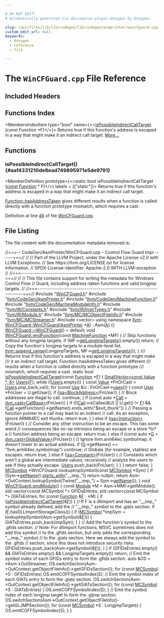 ```yaml
---

# DO NOT EDIT!
# Automatically generated via docusaurus-plugin-doxygen by Doxygen.

slug: /api/files/lib/lib/codegen/lib/codegen/asmprinter/wincfguard-cpp
custom_edit_url: null
keywords:
  - doxygen
  - reference
  - file

---
```





# The `WinCFGuard.cpp` File Reference

<DoxygenPage pluginConfig={pluginConfig}>



## Included Headers

<IncludesList>
<IncludesListItem
  filePath="WinCFGuard.h"
  permalink="/docs/api/files/lib/lib/codegen/lib/codegen/asmprinter/wincfguard-h"
  isLocal="true" />
<IncludesListItem
  filePath="llvm/CodeGen/AsmPrinter.h"
  permalink="/docs/api/files/include/include/llvm/include/llvm/codegen/asmprinter-h"
  isLocal="true" />
<IncludesListItem
  filePath="llvm/CodeGen/MachineFunction.h"
  permalink="/docs/api/files/include/include/llvm/include/llvm/codegen/machinefunction-h"
  isLocal="true" />
<IncludesListItem
  filePath="llvm/CodeGen/MachineModuleInfo.h"
  permalink="/docs/api/files/include/include/llvm/include/llvm/codegen/machinemoduleinfo-h"
  isLocal="true" />
<IncludesListItem
  filePath="llvm/IR/Constants.h"
  permalink="/docs/api/files/include/include/llvm/include/llvm/ir/constants-h"
  isLocal="true" />
<IncludesListItem
  filePath="llvm/IR/InstrTypes.h"
  permalink="/docs/api/files/include/include/llvm/include/llvm/ir/instrtypes-h"
  isLocal="true" />
<IncludesListItem
  filePath="llvm/IR/Module.h"
  permalink="/docs/api/files/include/include/llvm/include/llvm/ir/module-h"
  isLocal="true" />
<IncludesListItem
  filePath="llvm/MC/MCObjectFileInfo.h"
  permalink="/docs/api/files/include/include/llvm/include/llvm/mc/mcobjectfileinfo-h"
  isLocal="true" />
<IncludesListItem
  filePath="llvm/MC/MCStreamer.h"
  permalink="/docs/api/files/include/include/llvm/include/llvm/mc/mcstreamer-h"
  isLocal="true" />
<IncludesListItem
  filePath="vector"
  permalink=""
  isLocal="false" />
</IncludesList>

## Functions Index

<MembersIndex>

<MembersIndexItem
  type="bool"
  name={<><a href="#aaf4331210de8ead749895971e5de9791">isPossibleIndirectCallTarget</a> (const Function &#42;F)</>}>
Returns true if this function&#39;s address is escaped in a way that might make it an indirect call target. <a href="#aaf4331210de8ead749895971e5de9791">More...</a>
</MembersIndexItem>

</MembersIndex>


<SectionDefinition>

## Functions

### isPossibleIndirectCallTarget() {#aaf4331210de8ead749895971e5de9791}

<MemberDefinition
  prototype={<>static bool isPossibleIndirectCallTarget (<a href="/docs/api/files/lib/lib/target/lib/target/aarch64/aarch64promoteconstant-cpp/#a90f8350fecae261c25be85d38b451bff">const</a> <a href="/docs/api/classes/llvm/function">Function</a> &#42; F)</>}
  labels = {["static"]}>
Returns true if this function&#39;s address is escaped in a way that might make it an indirect call target.

<a href="/docs/api/classes/llvm/function/#a1b87b14bb6dd4f14bb42c73d2085673e">Function::hasAddressTaken</a> gives different results when a function is called directly with a function prototype mismatch, which requires a cast.

Definition at line <a href="#l00046">46</a> of file <a href="/docs/api/files/lib/lib/codegen/lib/codegen/asmprinter/wincfguard-cpp">WinCFGuard.cpp</a>.
</MemberDefinition>

</SectionDefinition>

## File Listing

The file content with the documentation metadata removed is:

<ProgramListing>

<Link id="l00001" /><CodeLine lineNumber="1"><Highlight kind="comment">//===-- CodeGen/AsmPrinter/WinCFGuard.cpp - Control Flow Guard Impl ------===//</Highlight><Highlight kind="normal"></Highlight></CodeLine>
<Link id="l00002" /><CodeLine lineNumber="2"><Highlight kind="normal"></Highlight><Highlight kind="comment">//</Highlight><Highlight kind="normal"></Highlight></CodeLine>
<Link id="l00003" /><CodeLine lineNumber="3"><Highlight kind="normal"></Highlight><Highlight kind="comment">// Part of the LLVM Project, under the Apache License v2.0 with LLVM Exceptions.</Highlight><Highlight kind="normal"></Highlight></CodeLine>
<Link id="l00004" /><CodeLine lineNumber="4"><Highlight kind="normal"></Highlight><Highlight kind="comment">// See https://llvm.org/LICENSE.txt for license information.</Highlight><Highlight kind="normal"></Highlight></CodeLine>
<Link id="l00005" /><CodeLine lineNumber="5"><Highlight kind="normal"></Highlight><Highlight kind="comment">// SPDX-License-Identifier: Apache-2.0 WITH LLVM-exception</Highlight><Highlight kind="normal"></Highlight></CodeLine>
<Link id="l00006" /><CodeLine lineNumber="6"><Highlight kind="normal"></Highlight><Highlight kind="comment">//</Highlight><Highlight kind="normal"></Highlight></CodeLine>
<Link id="l00007" /><CodeLine lineNumber="7"><Highlight kind="normal"></Highlight><Highlight kind="comment">//===----------------------------------------------------------------------===//</Highlight><Highlight kind="normal"></Highlight></CodeLine>
<Link id="l00008" /><CodeLine lineNumber="8"><Highlight kind="normal"></Highlight><Highlight kind="comment">//</Highlight><Highlight kind="normal"></Highlight></CodeLine>
<Link id="l00009" /><CodeLine lineNumber="9"><Highlight kind="normal"></Highlight><Highlight kind="comment">// This file contains support for writing the metadata for Windows Control Flow</Highlight><Highlight kind="normal"></Highlight></CodeLine>
<Link id="l00010" /><CodeLine lineNumber="10"><Highlight kind="normal"></Highlight><Highlight kind="comment">// Guard, including address-taken functions and valid longjmp targets.</Highlight><Highlight kind="normal"></Highlight></CodeLine>
<Link id="l00011" /><CodeLine lineNumber="11"><Highlight kind="normal"></Highlight><Highlight kind="comment">//</Highlight><Highlight kind="normal"></Highlight></CodeLine>
<Link id="l00012" /><CodeLine lineNumber="12"><Highlight kind="normal"></Highlight><Highlight kind="comment">//===----------------------------------------------------------------------===//</Highlight><Highlight kind="normal"></Highlight></CodeLine>
<Link id="l00013" /><CodeLine lineNumber="13"><Highlight kind="normal"></Highlight></CodeLine>
<Link id="l00014" /><CodeLine lineNumber="14"><Highlight kind="normal"></Highlight><Highlight kind="preprocessor">#include &quot;<a href="/docs/api/files/lib/lib/codegen/lib/codegen/asmprinter/wincfguard-h">WinCFGuard.h</a>&quot;</Highlight><Highlight kind="normal"></Highlight></CodeLine>
<Link id="l00015" /><CodeLine lineNumber="15"><Highlight kind="normal"></Highlight><Highlight kind="preprocessor">#include &quot;<a href="/docs/api/files/include/include/llvm/include/llvm/codegen/asmprinter-h">llvm/CodeGen/AsmPrinter.h</a>&quot;</Highlight><Highlight kind="normal"></Highlight></CodeLine>
<Link id="l00016" /><CodeLine lineNumber="16"><Highlight kind="normal"></Highlight><Highlight kind="preprocessor">#include &quot;<a href="/docs/api/files/include/include/llvm/include/llvm/codegen/machinefunction-h">llvm/CodeGen/MachineFunction.h</a>&quot;</Highlight><Highlight kind="normal"></Highlight></CodeLine>
<Link id="l00017" /><CodeLine lineNumber="17"><Highlight kind="normal"></Highlight><Highlight kind="preprocessor">#include &quot;<a href="/docs/api/files/include/include/llvm/include/llvm/codegen/machinemoduleinfo-h">llvm/CodeGen/MachineModuleInfo.h</a>&quot;</Highlight><Highlight kind="normal"></Highlight></CodeLine>
<Link id="l00018" /><CodeLine lineNumber="18"><Highlight kind="normal"></Highlight><Highlight kind="preprocessor">#include &quot;<a href="/docs/api/files/include/include/llvm/include/llvm/ir/constants-h">llvm/IR/Constants.h</a>&quot;</Highlight><Highlight kind="normal"></Highlight></CodeLine>
<Link id="l00019" /><CodeLine lineNumber="19"><Highlight kind="normal"></Highlight><Highlight kind="preprocessor">#include &quot;<a href="/docs/api/files/include/include/llvm/include/llvm/ir/instrtypes-h">llvm/IR/InstrTypes.h</a>&quot;</Highlight><Highlight kind="normal"></Highlight></CodeLine>
<Link id="l00020" /><CodeLine lineNumber="20"><Highlight kind="normal"></Highlight><Highlight kind="preprocessor">#include &quot;<a href="/docs/api/files/include/include/llvm/include/llvm/ir/module-h">llvm/IR/Module.h</a>&quot;</Highlight><Highlight kind="normal"></Highlight></CodeLine>
<Link id="l00021" /><CodeLine lineNumber="21"><Highlight kind="normal"></Highlight><Highlight kind="preprocessor">#include &quot;<a href="/docs/api/files/include/include/llvm/include/llvm/mc/mcobjectfileinfo-h">llvm/MC/MCObjectFileInfo.h</a>&quot;</Highlight><Highlight kind="normal"></Highlight></CodeLine>
<Link id="l00022" /><CodeLine lineNumber="22"><Highlight kind="normal"></Highlight><Highlight kind="preprocessor">#include &quot;<a href="/docs/api/files/include/include/llvm/include/llvm/mc/mcstreamer-h">llvm/MC/MCStreamer.h</a>&quot;</Highlight><Highlight kind="normal"></Highlight></CodeLine>
<Link id="l00023" /><CodeLine lineNumber="23"><Highlight kind="normal"></Highlight></CodeLine>
<Link id="l00024" /><CodeLine lineNumber="24"><Highlight kind="normal"></Highlight><Highlight kind="preprocessor">#include &lt;vector&gt;</Highlight><Highlight kind="normal"></Highlight></CodeLine>
<Link id="l00025" /><CodeLine lineNumber="25"><Highlight kind="normal"></Highlight></CodeLine>
<Link id="l00026" /><CodeLine lineNumber="26"><Highlight kind="normal"></Highlight><Highlight kind="keyword">using namespace </Highlight><Highlight kind="normal"><a href="/docs/api/namespaces/llvm">llvm</a>;</Highlight></CodeLine>
<Link id="l00027" /><CodeLine lineNumber="27"><Highlight kind="normal"></Highlight></CodeLine>
<Link id="l00028" /><CodeLine lineNumber="28" lineLink="/docs/api/classes/llvm/wincfguard/#a09d0b47e336ca75d0919ad4463ceb553"><Highlight kind="normal"><a href="/docs/api/classes/llvm/wincfguard/#a09d0b47e336ca75d0919ad4463ceb553">WinCFGuard::WinCFGuard</a>(<a href="/docs/api/classes/llvm/asmprinter">AsmPrinter</a> &#42;<a href="/docs/api/files/lib/lib/ir/builtingcs-cpp/#a2e38c85003a042421cde1647632d0b72">A</a>) : Asm(<a href="/docs/api/files/lib/lib/ir/builtingcs-cpp/#a2e38c85003a042421cde1647632d0b72">A</a>) &#123;&#125;</Highlight></CodeLine>
<Link id="l00029" /><CodeLine lineNumber="29"><Highlight kind="normal"></Highlight></CodeLine>
<Link id="l00030" /><CodeLine lineNumber="30"><Highlight kind="normal"><a href="/docs/api/classes/llvm/wincfguard/#ad98438e11c66be4ae18b8f5c2cd159b9">WinCFGuard::~WinCFGuard</a>() = </Highlight><Highlight kind="keywordflow">default</Highlight><Highlight kind="normal">;</Highlight></CodeLine>
<Link id="l00031" /><CodeLine lineNumber="31"><Highlight kind="normal"></Highlight></CodeLine>
<Link id="l00032" /><CodeLine lineNumber="32" lineLink="/docs/api/classes/llvm/wincfguard/#ac44f251bf25dc7412804917d12ff2cdf"><Highlight kind="normal"></Highlight><Highlight kind="keywordtype">void</Highlight><Highlight kind="normal"> <a href="/docs/api/classes/llvm/wincfguard/#ac44f251bf25dc7412804917d12ff2cdf">WinCFGuard::endFunction</a>(</Highlight><Highlight kind="keyword">const</Highlight><Highlight kind="normal"> <a href="/docs/api/classes/llvm/machinefunction">MachineFunction</a> &#42;MF) &#123;</Highlight></CodeLine>
<Link id="l00033" /><CodeLine lineNumber="33"><Highlight kind="normal"></Highlight></CodeLine>
<Link id="l00034" /><CodeLine lineNumber="34"><Highlight kind="normal">  </Highlight><Highlight kind="comment">// Skip functions without any longjmp targets.</Highlight><Highlight kind="normal"></Highlight></CodeLine>
<Link id="l00035" /><CodeLine lineNumber="35"><Highlight kind="normal">  </Highlight><Highlight kind="keywordflow">if</Highlight><Highlight kind="normal"> (MF-&gt;<a href="/docs/api/classes/llvm/machinefunction/#aa3ec107b1f5caf6f3d790d36f2808305">getLongjmpTargets</a>().empty())</Highlight></CodeLine>
<Link id="l00036" /><CodeLine lineNumber="36"><Highlight kind="normal">    </Highlight><Highlight kind="keywordflow">return</Highlight><Highlight kind="normal">;</Highlight></CodeLine>
<Link id="l00037" /><CodeLine lineNumber="37"><Highlight kind="normal"></Highlight></CodeLine>
<Link id="l00038" /><CodeLine lineNumber="38"><Highlight kind="normal">  </Highlight><Highlight kind="comment">// Copy the function&#39;s longjmp targets to a module-level list.</Highlight><Highlight kind="normal"></Highlight></CodeLine>
<Link id="l00039" /><CodeLine lineNumber="39"><Highlight kind="normal">  <a href="/docs/api/namespaces/llvm/#a39d3d23a084c4544ee5903203db10e8a">llvm::append&#95;range</a>(LongjmpTargets, MF-&gt;<a href="/docs/api/classes/llvm/machinefunction/#aa3ec107b1f5caf6f3d790d36f2808305">getLongjmpTargets</a>());</Highlight></CodeLine>
<Link id="l00040" /><CodeLine lineNumber="40"><Highlight kind="normal">&#125;</Highlight></CodeLine>
<Link id="l00041" /><CodeLine lineNumber="41"><Highlight kind="normal"></Highlight><Highlight kind="comment"></Highlight></CodeLine>
<Link id="l00042" /><CodeLine lineNumber="42"><Highlight kind="comment">/// Returns true if this function&#39;s address is escaped in a way that might make</Highlight></CodeLine>
<Link id="l00043" /><CodeLine lineNumber="43"><Highlight kind="comment">/// it an indirect call target. Function::hasAddressTaken gives different</Highlight></CodeLine>
<Link id="l00044" /><CodeLine lineNumber="44"><Highlight kind="comment">/// results when a function is called directly with a function prototype</Highlight></CodeLine>
<Link id="l00045" /><CodeLine lineNumber="45"><Highlight kind="comment">/// mismatch, which requires a cast.</Highlight><Highlight kind="normal"></Highlight></CodeLine>
<Link id="l00046" /><CodeLine lineNumber="46" lineLink="#aaf4331210de8ead749895971e5de9791"><Highlight kind="normal"></Highlight><Highlight kind="keyword">static</Highlight><Highlight kind="normal"> </Highlight><Highlight kind="keywordtype">bool</Highlight><Highlight kind="normal"> <a href="#aaf4331210de8ead749895971e5de9791">isPossibleIndirectCallTarget</a>(</Highlight><Highlight kind="keyword">const</Highlight><Highlight kind="normal"> <a href="/docs/api/classes/llvm/function">Function</a> &#42;<a href="/docs/api/files/lib/lib/support/md5-cpp/#a96d73bbd7af15cb1fc38c3f4a3bd82e9">F</a>) &#123;</Highlight></CodeLine>
<Link id="l00047" /><CodeLine lineNumber="47"><Highlight kind="normal">  <a href="/docs/api/classes/llvm/smallvector">SmallVector&lt;const Value &#42;, 4&gt;</a> <a href="/docs/api/files/lib/lib/analysis/ivusers-cpp/#a4e5b9edb51eec9dbca592075eb64dfcb">Users</a>&#123;<a href="/docs/api/files/lib/lib/support/md5-cpp/#a96d73bbd7af15cb1fc38c3f4a3bd82e9">F</a>&#125;;</Highlight></CodeLine>
<Link id="l00048" /><CodeLine lineNumber="48"><Highlight kind="normal">  </Highlight><Highlight kind="keywordflow">while</Highlight><Highlight kind="normal"> (!<a href="/docs/api/files/lib/lib/analysis/ivusers-cpp/#a4e5b9edb51eec9dbca592075eb64dfcb">Users</a>.empty()) &#123;</Highlight></CodeLine>
<Link id="l00049" /><CodeLine lineNumber="49"><Highlight kind="normal">    </Highlight><Highlight kind="keyword">const</Highlight><Highlight kind="normal"> <a href="/docs/api/classes/llvm/value">Value</a> &#42;FnOrCast = <a href="/docs/api/files/lib/lib/analysis/ivusers-cpp/#a4e5b9edb51eec9dbca592075eb64dfcb">Users</a>.pop&#95;back&#95;val();</Highlight></CodeLine>
<Link id="l00050" /><CodeLine lineNumber="50"><Highlight kind="normal">    </Highlight><Highlight kind="keywordflow">for</Highlight><Highlight kind="normal"> (</Highlight><Highlight kind="keyword">const</Highlight><Highlight kind="normal"> <a href="/docs/api/classes/llvm/use">Use</a> &amp;U : FnOrCast-&gt;<a href="/docs/api/classes/llvm/value/#abf855b7cd63a0cd7f73759e396f280c9">uses</a>()) &#123;</Highlight></CodeLine>
<Link id="l00051" /><CodeLine lineNumber="51"><Highlight kind="normal">      </Highlight><Highlight kind="keyword">const</Highlight><Highlight kind="normal"> <a href="/docs/api/classes/llvm/user">User</a> &#42;FnUser = U.getUser();</Highlight></CodeLine>
<Link id="l00052" /><CodeLine lineNumber="52"><Highlight kind="normal">      </Highlight><Highlight kind="keywordflow">if</Highlight><Highlight kind="normal"> (<a href="/docs/api/namespaces/llvm/#a92ca992e52dddc420f4b069cae06dfbe">isa&lt;BlockAddress&gt;</a>(FnUser)) &#123;</Highlight></CodeLine>
<Link id="l00053" /><CodeLine lineNumber="53"><Highlight kind="normal">        </Highlight><Highlight kind="comment">// Block addresses are illegal to call.</Highlight><Highlight kind="normal"></Highlight></CodeLine>
<Link id="l00054" /><CodeLine lineNumber="54"><Highlight kind="normal">        </Highlight><Highlight kind="keywordflow">continue</Highlight><Highlight kind="normal">;</Highlight></CodeLine>
<Link id="l00055" /><CodeLine lineNumber="55"><Highlight kind="normal">      &#125;</Highlight></CodeLine>
<Link id="l00056" /><CodeLine lineNumber="56"><Highlight kind="normal">      </Highlight><Highlight kind="keywordflow">if</Highlight><Highlight kind="normal"> (</Highlight><Highlight kind="keyword">const</Highlight><Highlight kind="normal"> </Highlight><Highlight kind="keyword">auto</Highlight><Highlight kind="normal"> &#42;<a href="/docs/api/groups/arcopt/#ga9c9cf6ad55eb23d77d083a184e416c09">Call</a> = <a href="/docs/api/namespaces/llvm/#a22eeee01734061ac1b31ccd994c49eef">dyn&#95;cast&lt;CallBase&gt;</a>(FnUser)) &#123;</Highlight></CodeLine>
<Link id="l00057" /><CodeLine lineNumber="57"><Highlight kind="normal">        </Highlight><Highlight kind="keywordflow">if</Highlight><Highlight kind="normal"> ((!<a href="/docs/api/groups/arcopt/#ga9c9cf6ad55eb23d77d083a184e416c09">Call</a>-&gt;isCallee(&amp;U) || U.get() != <a href="/docs/api/files/lib/lib/support/md5-cpp/#a96d73bbd7af15cb1fc38c3f4a3bd82e9">F</a>) &amp;&amp;</Highlight></CodeLine>
<Link id="l00058" /><CodeLine lineNumber="58"><Highlight kind="normal">            !<a href="/docs/api/groups/arcopt/#ga9c9cf6ad55eb23d77d083a184e416c09">Call</a>-&gt;getFunction()-&gt;getName().ends&#95;with(</Highlight><Highlight kind="stringliteral">&quot;$exit&#95;thunk&quot;</Highlight><Highlight kind="normal">)) &#123;</Highlight></CodeLine>
<Link id="l00059" /><CodeLine lineNumber="59"><Highlight kind="normal">          </Highlight><Highlight kind="comment">// Passing a function pointer to a call may lead to an indirect</Highlight><Highlight kind="normal"></Highlight></CodeLine>
<Link id="l00060" /><CodeLine lineNumber="60"><Highlight kind="normal">          </Highlight><Highlight kind="comment">// call. As an exception, ignore ARM64EC exit thunks.</Highlight><Highlight kind="normal"></Highlight></CodeLine>
<Link id="l00061" /><CodeLine lineNumber="61"><Highlight kind="normal">          </Highlight><Highlight kind="keywordflow">return</Highlight><Highlight kind="normal"> </Highlight><Highlight kind="keyword">true</Highlight><Highlight kind="normal">;</Highlight></CodeLine>
<Link id="l00062" /><CodeLine lineNumber="62"><Highlight kind="normal">        &#125;</Highlight></CodeLine>
<Link id="l00063" /><CodeLine lineNumber="63"><Highlight kind="normal">      &#125; </Highlight><Highlight kind="keywordflow">else</Highlight><Highlight kind="normal"> </Highlight><Highlight kind="keywordflow">if</Highlight><Highlight kind="normal"> (<a href="/docs/api/namespaces/llvm/#a92ca992e52dddc420f4b069cae06dfbe">isa&lt;Instruction&gt;</a>(FnUser)) &#123;</Highlight></CodeLine>
<Link id="l00064" /><CodeLine lineNumber="64"><Highlight kind="normal">        </Highlight><Highlight kind="comment">// Consider any other instruction to be an escape. This has some weird</Highlight><Highlight kind="normal"></Highlight></CodeLine>
<Link id="l00065" /><CodeLine lineNumber="65"><Highlight kind="normal">        </Highlight><Highlight kind="comment">// consequences like no-op intrinsics being an escape or a store &#42;to&#42; a</Highlight><Highlight kind="normal"></Highlight></CodeLine>
<Link id="l00066" /><CodeLine lineNumber="66"><Highlight kind="normal">        </Highlight><Highlight kind="comment">// function address being an escape.</Highlight><Highlight kind="normal"></Highlight></CodeLine>
<Link id="l00067" /><CodeLine lineNumber="67"><Highlight kind="normal">        </Highlight><Highlight kind="keywordflow">return</Highlight><Highlight kind="normal"> </Highlight><Highlight kind="keyword">true</Highlight><Highlight kind="normal">;</Highlight></CodeLine>
<Link id="l00068" /><CodeLine lineNumber="68"><Highlight kind="normal">      &#125; </Highlight><Highlight kind="keywordflow">else</Highlight><Highlight kind="normal"> </Highlight><Highlight kind="keywordflow">if</Highlight><Highlight kind="normal"> (</Highlight><Highlight kind="keyword">const</Highlight><Highlight kind="normal"> </Highlight><Highlight kind="keyword">auto</Highlight><Highlight kind="normal"> &#42;<a href="/docs/api/files/lib/lib/support/md5-cpp/#ad96b7cf3182ce2ba85e5a7a93b12c441">G</a> = <a href="/docs/api/namespaces/llvm/#a22eeee01734061ac1b31ccd994c49eef">dyn&#95;cast&lt;GlobalValue&gt;</a>(FnUser)) &#123;</Highlight></CodeLine>
<Link id="l00069" /><CodeLine lineNumber="69"><Highlight kind="normal">        </Highlight><Highlight kind="comment">// Ignore llvm.arm64ec.symbolmap; it doesn&#39;t lower to an actual address.</Highlight><Highlight kind="normal"></Highlight></CodeLine>
<Link id="l00070" /><CodeLine lineNumber="70"><Highlight kind="normal">        </Highlight><Highlight kind="keywordflow">if</Highlight><Highlight kind="normal"> (<a href="/docs/api/files/lib/lib/support/md5-cpp/#ad96b7cf3182ce2ba85e5a7a93b12c441">G</a>-&gt;getName() == </Highlight><Highlight kind="stringliteral">&quot;llvm.arm64ec.symbolmap&quot;</Highlight><Highlight kind="normal">)</Highlight></CodeLine>
<Link id="l00071" /><CodeLine lineNumber="71"><Highlight kind="normal">          </Highlight><Highlight kind="keywordflow">continue</Highlight><Highlight kind="normal">;</Highlight></CodeLine>
<Link id="l00072" /><CodeLine lineNumber="72"><Highlight kind="normal">        </Highlight><Highlight kind="comment">// Globals (for example, vtables) are escapes.</Highlight><Highlight kind="normal"></Highlight></CodeLine>
<Link id="l00073" /><CodeLine lineNumber="73"><Highlight kind="normal">        </Highlight><Highlight kind="keywordflow">return</Highlight><Highlight kind="normal"> </Highlight><Highlight kind="keyword">true</Highlight><Highlight kind="normal">;</Highlight></CodeLine>
<Link id="l00074" /><CodeLine lineNumber="74"><Highlight kind="normal">      &#125; </Highlight><Highlight kind="keywordflow">else</Highlight><Highlight kind="normal"> </Highlight><Highlight kind="keywordflow">if</Highlight><Highlight kind="normal"> (<a href="/docs/api/namespaces/llvm/#a92ca992e52dddc420f4b069cae06dfbe">isa&lt;Constant&gt;</a>(FnUser)) &#123;</Highlight></CodeLine>
<Link id="l00075" /><CodeLine lineNumber="75"><Highlight kind="normal">        </Highlight><Highlight kind="comment">// Constants which aren&#39;t a global are intermediate values; recursively</Highlight><Highlight kind="normal"></Highlight></CodeLine>
<Link id="l00076" /><CodeLine lineNumber="76"><Highlight kind="normal">        </Highlight><Highlight kind="comment">// analyze the users to see if they actually escape.</Highlight><Highlight kind="normal"></Highlight></CodeLine>
<Link id="l00077" /><CodeLine lineNumber="77"><Highlight kind="normal">        <a href="/docs/api/files/lib/lib/analysis/ivusers-cpp/#a4e5b9edb51eec9dbca592075eb64dfcb">Users</a>.push&#95;back(FnUser);</Highlight></CodeLine>
<Link id="l00078" /><CodeLine lineNumber="78"><Highlight kind="normal">      &#125;</Highlight></CodeLine>
<Link id="l00079" /><CodeLine lineNumber="79"><Highlight kind="normal">    &#125;</Highlight></CodeLine>
<Link id="l00080" /><CodeLine lineNumber="80"><Highlight kind="normal">  &#125;</Highlight></CodeLine>
<Link id="l00081" /><CodeLine lineNumber="81"><Highlight kind="normal">  </Highlight><Highlight kind="keywordflow">return</Highlight><Highlight kind="normal"> </Highlight><Highlight kind="keyword">false</Highlight><Highlight kind="normal">;</Highlight></CodeLine>
<Link id="l00082" /><CodeLine lineNumber="82"><Highlight kind="normal">&#125;</Highlight></CodeLine>
<Link id="l00083" /><CodeLine lineNumber="83"><Highlight kind="normal"></Highlight></CodeLine>
<Link id="l00084" /><CodeLine lineNumber="84"><Highlight kind="normal"><a href="/docs/api/classes/llvm/mcsymbol">MCSymbol</a> &#42;WinCFGuard::lookupImpSymbol(</Highlight><Highlight kind="keyword">const</Highlight><Highlight kind="normal"> <a href="/docs/api/classes/llvm/mcsymbol">MCSymbol</a> &#42;Sym) &#123;</Highlight></CodeLine>
<Link id="l00085" /><CodeLine lineNumber="85"><Highlight kind="normal">  </Highlight><Highlight kind="keywordflow">if</Highlight><Highlight kind="normal"> (Sym-&gt;<a href="/docs/api/classes/llvm/mcsymbol/#a57c7b2b9784361914262eeb0a6f0b18d">getName</a>().<a href="/docs/api/classes/llvm/stringref/#a2cd8968ff703aaeb395dcd63f6805ff1">starts&#95;with</a>(</Highlight><Highlight kind="stringliteral">&quot;&#95;&#95;imp&#95;&quot;</Highlight><Highlight kind="normal">))</Highlight></CodeLine>
<Link id="l00086" /><CodeLine lineNumber="86"><Highlight kind="normal">    </Highlight><Highlight kind="keywordflow">return</Highlight><Highlight kind="normal"> </Highlight><Highlight kind="keyword">nullptr</Highlight><Highlight kind="normal">;</Highlight></CodeLine>
<Link id="l00087" /><CodeLine lineNumber="87"><Highlight kind="normal">  </Highlight><Highlight kind="keywordflow">return</Highlight><Highlight kind="normal"> Asm-&gt;OutContext.lookupSymbol(Twine(</Highlight><Highlight kind="stringliteral">&quot;&#95;&#95;imp&#95;&quot;</Highlight><Highlight kind="normal">) + Sym-&gt;<a href="/docs/api/classes/llvm/mcsymbol/#a57c7b2b9784361914262eeb0a6f0b18d">getName</a>());</Highlight></CodeLine>
<Link id="l00088" /><CodeLine lineNumber="88"><Highlight kind="normal">&#125;</Highlight></CodeLine>
<Link id="l00089" /><CodeLine lineNumber="89"><Highlight kind="normal"></Highlight></CodeLine>
<Link id="l00090" /><CodeLine lineNumber="90" lineLink="/docs/api/classes/llvm/wincfguard/#a94bbf914eeb964dd21e71c6b0b77410e"><Highlight kind="normal"></Highlight><Highlight kind="keywordtype">void</Highlight><Highlight kind="normal"> <a href="/docs/api/classes/llvm/wincfguard/#a94bbf914eeb964dd21e71c6b0b77410e">WinCFGuard::endModule</a>() &#123;</Highlight></CodeLine>
<Link id="l00091" /><CodeLine lineNumber="91"><Highlight kind="normal">  </Highlight><Highlight kind="keyword">const</Highlight><Highlight kind="normal"> <a href="/docs/api/classes/llvm/module">Module</a> &#42;M = Asm-&gt;MMI-&gt;getModule();</Highlight></CodeLine>
<Link id="l00092" /><CodeLine lineNumber="92"><Highlight kind="normal">  std::vector&lt;const MCSymbol &#42;&gt; GFIDsEntries;</Highlight></CodeLine>
<Link id="l00093" /><CodeLine lineNumber="93"><Highlight kind="normal">  std::vector&lt;const MCSymbol &#42;&gt; GIATsEntries;</Highlight></CodeLine>
<Link id="l00094" /><CodeLine lineNumber="94"><Highlight kind="normal">  </Highlight><Highlight kind="keywordflow">for</Highlight><Highlight kind="normal"> (</Highlight><Highlight kind="keyword">const</Highlight><Highlight kind="normal"> <a href="/docs/api/classes/llvm/function">Function</a> &amp;<a href="/docs/api/files/lib/lib/support/md5-cpp/#a96d73bbd7af15cb1fc38c3f4a3bd82e9">F</a> : &#42;M) &#123;</Highlight></CodeLine>
<Link id="l00095" /><CodeLine lineNumber="95"><Highlight kind="normal">    </Highlight><Highlight kind="keywordflow">if</Highlight><Highlight kind="normal"> (<a href="#aaf4331210de8ead749895971e5de9791">isPossibleIndirectCallTarget</a>(&amp;<a href="/docs/api/files/lib/lib/support/md5-cpp/#a96d73bbd7af15cb1fc38c3f4a3bd82e9">F</a>)) &#123;</Highlight></CodeLine>
<Link id="l00096" /><CodeLine lineNumber="96"><Highlight kind="normal">      </Highlight><Highlight kind="comment">// If F is a dllimport and has an &quot;&#95;&#95;imp&#95;&quot; symbol already defined, add the</Highlight><Highlight kind="normal"></Highlight></CodeLine>
<Link id="l00097" /><CodeLine lineNumber="97"><Highlight kind="normal">      </Highlight><Highlight kind="comment">// &quot;&#95;&#95;imp&#95;&quot; symbol to the .giats section.</Highlight><Highlight kind="normal"></Highlight></CodeLine>
<Link id="l00098" /><CodeLine lineNumber="98"><Highlight kind="normal">      </Highlight><Highlight kind="keywordflow">if</Highlight><Highlight kind="normal"> (<a href="/docs/api/files/lib/lib/support/md5-cpp/#a96d73bbd7af15cb1fc38c3f4a3bd82e9">F</a>.hasDLLImportStorageClass()) &#123;</Highlight></CodeLine>
<Link id="l00099" /><CodeLine lineNumber="99"><Highlight kind="normal">        </Highlight><Highlight kind="keywordflow">if</Highlight><Highlight kind="normal"> (<a href="/docs/api/classes/llvm/mcsymbol">MCSymbol</a> &#42;impSym = lookupImpSymbol(Asm-&gt;getSymbol(&amp;<a href="/docs/api/files/lib/lib/support/md5-cpp/#a96d73bbd7af15cb1fc38c3f4a3bd82e9">F</a>))) &#123;</Highlight></CodeLine>
<Link id="l00100" /><CodeLine lineNumber="100"><Highlight kind="normal">          GIATsEntries.push&#95;back(impSym);</Highlight></CodeLine>
<Link id="l00101" /><CodeLine lineNumber="101"><Highlight kind="normal">        &#125;</Highlight></CodeLine>
<Link id="l00102" /><CodeLine lineNumber="102"><Highlight kind="normal">      &#125;</Highlight></CodeLine>
<Link id="l00103" /><CodeLine lineNumber="103"><Highlight kind="normal">      </Highlight><Highlight kind="comment">// Add the function&#39;s symbol to the .gfids section.</Highlight><Highlight kind="normal"></Highlight></CodeLine>
<Link id="l00104" /><CodeLine lineNumber="104"><Highlight kind="normal">      </Highlight><Highlight kind="comment">// Note: For dllimport functions, MSVC sometimes does not add this symbol</Highlight><Highlight kind="normal"></Highlight></CodeLine>
<Link id="l00105" /><CodeLine lineNumber="105"><Highlight kind="normal">      </Highlight><Highlight kind="comment">// to the .gfids section, but only adds the corresponding &quot;&#95;&#95;imp&#95;&quot; symbol</Highlight><Highlight kind="normal"></Highlight></CodeLine>
<Link id="l00106" /><CodeLine lineNumber="106"><Highlight kind="normal">      </Highlight><Highlight kind="comment">// to the .giats section. Here we always add the symbol to the .gfids</Highlight><Highlight kind="normal"></Highlight></CodeLine>
<Link id="l00107" /><CodeLine lineNumber="107"><Highlight kind="normal">      </Highlight><Highlight kind="comment">// section, since this does not introduce security risks.</Highlight><Highlight kind="normal"></Highlight></CodeLine>
<Link id="l00108" /><CodeLine lineNumber="108"><Highlight kind="normal">      GFIDsEntries.push&#95;back(Asm-&gt;getSymbol(&amp;<a href="/docs/api/files/lib/lib/support/md5-cpp/#a96d73bbd7af15cb1fc38c3f4a3bd82e9">F</a>));</Highlight></CodeLine>
<Link id="l00109" /><CodeLine lineNumber="109"><Highlight kind="normal">    &#125;</Highlight></CodeLine>
<Link id="l00110" /><CodeLine lineNumber="110"><Highlight kind="normal">  &#125;</Highlight></CodeLine>
<Link id="l00111" /><CodeLine lineNumber="111"><Highlight kind="normal"></Highlight></CodeLine>
<Link id="l00112" /><CodeLine lineNumber="112"><Highlight kind="normal">  </Highlight><Highlight kind="keywordflow">if</Highlight><Highlight kind="normal"> (GFIDsEntries.empty() &amp;&amp; GIATsEntries.empty() &amp;&amp; LongjmpTargets.empty())</Highlight></CodeLine>
<Link id="l00113" /><CodeLine lineNumber="113"><Highlight kind="normal">    </Highlight><Highlight kind="keywordflow">return</Highlight><Highlight kind="normal">;</Highlight></CodeLine>
<Link id="l00114" /><CodeLine lineNumber="114"><Highlight kind="normal"></Highlight></CodeLine>
<Link id="l00115" /><CodeLine lineNumber="115"><Highlight kind="normal">  </Highlight><Highlight kind="comment">// Emit the symbol index of each GFIDs entry to form the .gfids section.</Highlight><Highlight kind="normal"></Highlight></CodeLine>
<Link id="l00116" /><CodeLine lineNumber="116"><Highlight kind="normal">  </Highlight><Highlight kind="keyword">auto</Highlight><Highlight kind="normal"> &amp;OS = &#42;Asm-&gt;OutStreamer;</Highlight></CodeLine>
<Link id="l00117" /><CodeLine lineNumber="117"><Highlight kind="normal">  OS.switchSection(Asm-&gt;OutContext.getObjectFileInfo()-&gt;getGFIDsSection());</Highlight></CodeLine>
<Link id="l00118" /><CodeLine lineNumber="118"><Highlight kind="normal">  </Highlight><Highlight kind="keywordflow">for</Highlight><Highlight kind="normal"> (</Highlight><Highlight kind="keyword">const</Highlight><Highlight kind="normal"> <a href="/docs/api/classes/llvm/mcsymbol">MCSymbol</a> &#42;S : GFIDsEntries)</Highlight></CodeLine>
<Link id="l00119" /><CodeLine lineNumber="119"><Highlight kind="normal">    OS.emitCOFFSymbolIndex(S);</Highlight></CodeLine>
<Link id="l00120" /><CodeLine lineNumber="120"><Highlight kind="normal"></Highlight></CodeLine>
<Link id="l00121" /><CodeLine lineNumber="121"><Highlight kind="normal">  </Highlight><Highlight kind="comment">// Emit the symbol index of each GIATs entry to form the .giats section.</Highlight><Highlight kind="normal"></Highlight></CodeLine>
<Link id="l00122" /><CodeLine lineNumber="122"><Highlight kind="normal">  OS.switchSection(Asm-&gt;OutContext.getObjectFileInfo()-&gt;getGIATsSection());</Highlight></CodeLine>
<Link id="l00123" /><CodeLine lineNumber="123"><Highlight kind="normal">  </Highlight><Highlight kind="keywordflow">for</Highlight><Highlight kind="normal"> (</Highlight><Highlight kind="keyword">const</Highlight><Highlight kind="normal"> <a href="/docs/api/classes/llvm/mcsymbol">MCSymbol</a> &#42;S : GIATsEntries) &#123;</Highlight></CodeLine>
<Link id="l00124" /><CodeLine lineNumber="124"><Highlight kind="normal">    OS.emitCOFFSymbolIndex(S);</Highlight></CodeLine>
<Link id="l00125" /><CodeLine lineNumber="125"><Highlight kind="normal">  &#125;</Highlight></CodeLine>
<Link id="l00126" /><CodeLine lineNumber="126"><Highlight kind="normal"></Highlight></CodeLine>
<Link id="l00127" /><CodeLine lineNumber="127"><Highlight kind="normal">  </Highlight><Highlight kind="comment">// Emit the symbol index of each longjmp target to form the .gljmp section.</Highlight><Highlight kind="normal"></Highlight></CodeLine>
<Link id="l00128" /><CodeLine lineNumber="128"><Highlight kind="normal">  OS.switchSection(Asm-&gt;OutContext.getObjectFileInfo()-&gt;getGLJMPSection());</Highlight></CodeLine>
<Link id="l00129" /><CodeLine lineNumber="129"><Highlight kind="normal">  </Highlight><Highlight kind="keywordflow">for</Highlight><Highlight kind="normal"> (</Highlight><Highlight kind="keyword">const</Highlight><Highlight kind="normal"> <a href="/docs/api/classes/llvm/mcsymbol">MCSymbol</a> &#42;S : LongjmpTargets) &#123;</Highlight></CodeLine>
<Link id="l00130" /><CodeLine lineNumber="130"><Highlight kind="normal">    OS.emitCOFFSymbolIndex(S);</Highlight></CodeLine>
<Link id="l00131" /><CodeLine lineNumber="131"><Highlight kind="normal">  &#125;</Highlight></CodeLine>
<Link id="l00132" /><CodeLine lineNumber="132"><Highlight kind="normal">&#125;</Highlight></CodeLine>

</ProgramListing>


</DoxygenPage>
